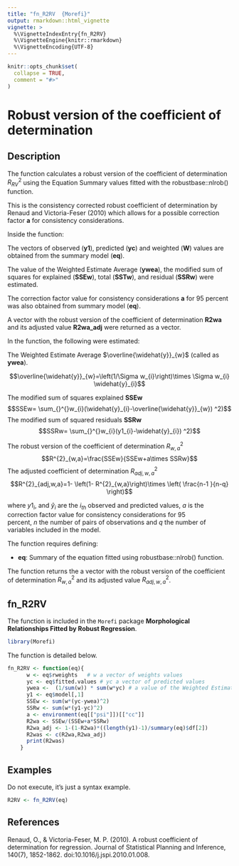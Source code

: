 ```yaml
---
title: "fn_R2RV  {Morefi}"
output: rmarkdown::html_vignette
vignette: >
  %\VignetteIndexEntry{fn_R2RV}
  %\VignetteEngine{knitr::rmarkdown}
  %\VignetteEncoding{UTF-8}
---
```


```r
knitr::opts_chunk$set(
  collapse = TRUE,
  comment = "#>"
)
```


# Robust version of the coefficient of determination

## Description

The function calculates a robust version of the coefficient of determination $R^{2}_{RV}$
using the Equation Summary values fitted with the robustbase::nlrob() function.

This is the consistency corrected robust coefficient of determination by Renaud and Victoria-Feser (2010) which allows for a possible correction factor **a** for consistency considerations.

Inside the function:

  The vectors of observed (**y1**), predicted (**yc**) and weighted (**W**) values are obtained from the summary model (**eq**).

  The value of the Weighted Estimate Average (**ywea**), the  modified sum of squares for explained (**SSEw**), total (**SSTw**), and residual (**SSRw**) were estimated.
  
   The correction factor value for consistency considerations **a** for 95 percent was also obtained from summary model (**eq**).

  A vector with the robust version of the coefficient of determination **R2wa** and its adjusted value **R2wa_adj** were returned as a vector.


In the function, the following were estimated:

The Weighted Estimate Average $\overline{\widehat{y}}_{w}$  (called as **ywea**).
  
$$\overline{\widehat{y}}_{w}=\left(1/\Sigma w_{i}\right)\times \Sigma w_{i} \widehat{y}_{i}$$


The modified sum of squares explained **SSEw**
$$SSEw= \sum_{}^{}w_{i}(\widehat{y}_{i}-\overline{\widehat{y}}_{w}) ^2)$$
The modified sum of squared residuals **SSRw**
$$SSRw= \sum_{}^{}w_{i}(y1_{i}-\widehat{y}_{i}) ^2)$$

The robust version of the coefficient of determination $R^{2}_{w,a}$ 
$$R^{2}_{w,a}=\frac{SSEw}{SSEw+a\times SSRw}$$
The adjusted coefficient of determination $R^{2}_{adj,w,a}$
$$R^{2}_{adj,w,a}=1- \left(1- R^{2}_{w,a}\right)\times \left( \frac{n-1 }{n-q} \right)$$


where $y1_{i}$, and $\widehat{y}_{i}$ are the $i_{th}$ observed and predicted 
values, $a$ is the correction factor value for consistency considerations for 95  
percent, $n$ the number of pairs of observations and $q$ the number 
of variables included in the model.


The function requires defining:

 * **eq**: Summary of the equation fitted using robustbase::nlrob() function.


The function returns the a vector with the robust version of the coefficient of 
determination $R^{2}_{w,a}$ and its adjusted value $R^{2}_{adj,w,a}$.


## fn_R2RV


The function is included in the `Morefi` package **Morphological Relationships Fitted by Robust Regression**.


```r
library(Morefi)
```


The function is detailed below.

```r
fn_R2RV <- function(eq){
      w <- eq$rweights   # w a vector of weights values
      yc <- eq$fitted.values # yc a vector of predicted values
      ywea <-  (1/sum(w)) * sum(w*yc) # a value of the Weighted Estimate Average
      y1 <- eq$model[,1]
      SSEw <- sum(w*(yc-ywea)^2)
      SSRw <- sum(w*(y1-yc)^2)
      a <- environment(eq[["psi"]])[["cc"]]
      R2wa <- SSEw/(SSEw+a*SSRw)
      R2wa_adj <- 1-(1-R2wa)*((length(y1)-1)/summary(eq)$df[2])
      R2was <- c(R2wa,R2wa_adj)
      print(R2was)
    }
```


## Examples


Do not execute, it's just a syntax example.
<!-- Falta describir el ejemplo y que corra.... -->

```r
R2RV <- fn_R2RV(eq)
```


## References

Renaud, O., & Victoria-Feser, M. P. (2010). A robust coefficient of determination
for regression. Journal of Statistical Planning and Inference, 140(7), 1852-1862.
doi:10.1016/j.jspi.2010.01.008.
